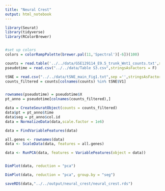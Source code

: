 ```yaml
---
title: "Neural Crest"
output: html_notebook
---
```


```r
library(Seurat)
library(tidyverse)
library(RColorBrewer)


#set up colors
colors = colorRampPalette(brewer.pal(11,'Spectral')[-6])(100)
```


```r
counts = read.table('../../data/GSE129114_E9.5_trunk_Wnt1_counts.txt',stringsAsFactors = F)
pseudotime = read.csv("../../data/Table S3.csv",stringsAsFactors = F)

tSNE = read.csv("../../data/tSNE_main_Fig1.txt",sep ='',stringsAsFactors = F, header = F)
counts_filtered = counts[colnames(counts) %in% tSNE$V1]


rownames(pseudotime) = pseudotime$X
pt_anno = pseudotime[colnames(counts_filtered),]


```



```r
data = CreateSeuratObject(counts = counts_filtered)
data$pt = pt_anno$time
data$seg = pt_anno$col.id
data = NormalizeData(data,scale.factor = 1e6)
```
```r
data = FindVariableFeatures(data)
```

```r
all.genes <- rownames(data)
data <- ScaleData(data, features = all.genes)

data <- RunPCA(data, features = VariableFeatures(object = data))


DimPlot(data, reduction = "pca")
```

```r
DimPlot(data, reduction = "pca", group.by = "seg")
```
```r
saveRDS(data,"../../output/neural_crest/neural_crest.rds")
```






